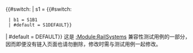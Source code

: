 <includeonly>{{#switch: {{{type}}}
| s1 = {{#switch: {{{branch}}}
  | b1 = S1B1
  | #default = S1DEFAULT}}
| #default = DEFAULT}}</includeonly><noinclude>
这是 [[:Module:RailSystems]] 兼容性测试用例的一部分，因而即便没有链入页面也请勿删除，修改时需与测试用例一起修改。
</noinclude>